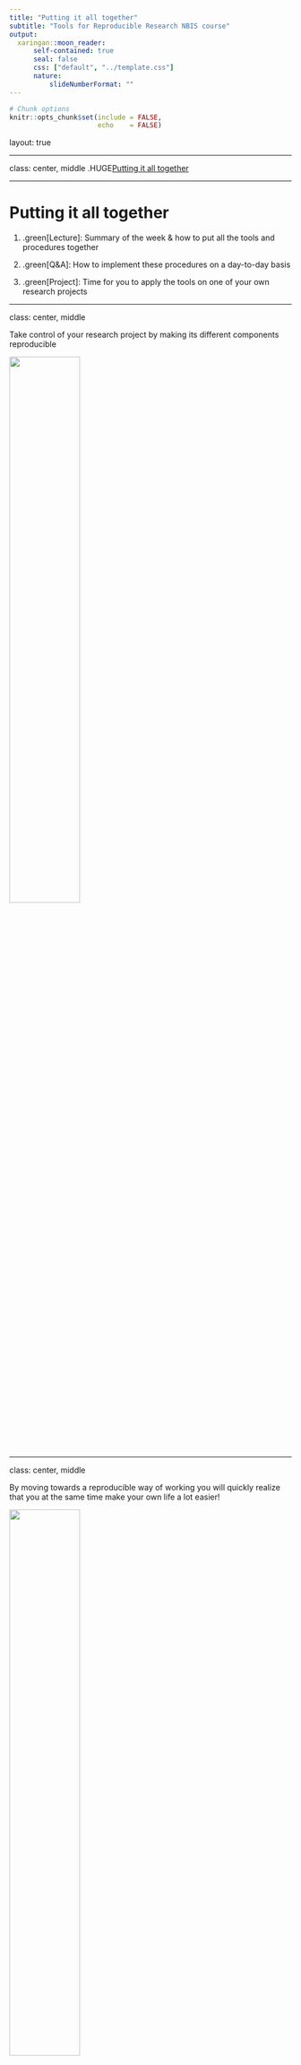 ```yaml
---
title: "Putting it all together"
subtitle: "Tools for Reproducible Research NBIS course"
output:
  xaringan::moon_reader:
      self-contained: true
      seal: false
      css: ["default", "../template.css"]
      nature:
          slideNumberFormat: ""
---
```


```r
# Chunk options
knitr::opts_chunk$set(include = FALSE,
                      echo    = FALSE)
```

layout: true
<div class="scilife-logo"></div>
<div class="nbis-logo"></div>

---

class: center, middle
.HUGE[Putting it all together]

---

# Putting it all together


1. .green[Lecture]: Summary of the week & how to put all the tools and procedures together

2. .green[Q&A]: How to implement these procedures on a day-to-day basis

3. .green[Project]: Time for you to apply the tools on one of your own research projects

---

class: center, middle

Take control of your research project by making its different components reproducible

<img src="../common-figures/reproducibility-overview.png" style="width:50%;"/>

---

class: center, middle

By moving towards a reproducible way of working you will quickly realize that you at the same time make your own life a lot easier! 

<img src="whats_in_it_for_me.png" style="width:50%;"/>

---

# What have we learned?

.pull-left[
<img src="https://nbis-reproducible-research.readthedocs.io/en/latest/images/tutorials_overview.png" style="width:100%;"/>
]

.pull-right[
* How to use the version control system .green[Git] to track changes to code
* How to use the package and environment manager .green[Conda]
* How to use the workflow manager .green[Snakemake]
* How to use .green[R Markdown] to generate automated reports
* How to use .green[Jupyter] notebooks to document your analysis
* How to use .green[Docker] and .green[Singularity] to distribute containerized
  computational environments
]

---

# Divide your work into distinct projects

--

* Keep all .green[files] needed to go from raw data to final results in a dedicated directory

--

* Use relevant .green[subdirectories]

--

* Many software support the “project way of working”, e.g. .green[Rstudio] and the text editors .green[Sublime Text] and .green[Atom]

--

* Use .green[Git] to create structured and version controlled project repositories

---

# Everything can be a project

Project directory templates, e.g. NBIS project template:

.center[<img src="NBISweden_project_template.png" style="width:60%;"/>]

  * https://github.com/NBISweden/project_template
  * https://github.com/snakemake-workflows/cookiecutter-snakemake-workflow

---

# Treasure your data

--

* Keep your input data .green[read-only] - consider it static

--

* Don't create different versions of the input data - write a .green[script], .green[R Markdown] document or .green[Jupyter] notebook if you need to preprocess your input data so that the steps can be recreated

--

* .green[Backup]! Keep redundant copies in different physical locations

--

* Upload your raw data as soon as possible to a .green[public data repository]

---

# Organize your coding

--

* Avoid generating files .green[interactively] or doing things .green[by hand] - there is no way to track how they were made

--

* Write scripts, .green[R Markdown] documents or .green[Jupyter] notebooks for reproducible results to connect raw data to final results

--

* Keep the .green[parameters] separate (e.g. at top of file or input arguments)

---

class: center, middle

# Discuss in your groups

Which of these advices are most relevant to your work?

Are you going to change your way of working? If yes, how?

---

# Options for reproducing a research project

<img src="my_project_repo.png" style="width:75%;"/>

.small[www.bitbucket.org]

---

# Options for reproducing a research project

<img src="my_project_repo_2.png" style="width:75%;"/>

---

# Options for reproducing a research project

<img src="my_project_repo_2.png" style="width:75%;"/>


* .green[Git] clone and run code or workflow

--

* .green[Git] clone, create .green[Conda] env, and run code or workflow

--

* .green[Git] clone, .green[Docker] build, and run code or workflow in container

--

* .green[Docker] pull (from online repository) and run code or workflow in container

---

# Options for reproducing a research project

.pull-left[
[Example](https://drive.google.com/file/d/1lXHlDdseHTe2Pb1JaCIhqDS7odTCVyRC/view?usp=sharing): 

Pulling the Docker image for the case study from an online repository and running the workflow in a container

]

.pull-right[
<img src="https://nbis-reproducible-research.readthedocs.io/en/devel/images/rulegraph_mrsa_intro.svg" style="width:100%;"/>
]

---

# What is reasonable for your project?

.pull-left[<img src="../common-figures/reproducibility-overview.png" style="width:75%;"/>

   

]

---

# What is reasonable for your project?

.pull-left[<img src="../common-figures/reproducibility-overview.png" style="width:75%;"/>

.green[Minimal]: write code in a reproducible way

]

--

.pull-right[

Connect your results with the code:
* Use .green[R Markdown] documents or .green[Jupyter] notebooks

Take another step:
* Convert your code into a .green[Snakemake] workflow

]

---

# What is reasonable for your project?

.pull-left[<img src="../common-figures/reproducibility-overview.png" style="width:75%;"/>

.green[Minimal]: write code in a reproducible way

.green[Good]: versioned and structured repository

]

--

.pull-right[

Use .green[Git] for version controlling and collaboration:
* Create one .green[Git] repository per project
* Track your changes with .green[Git]
* Publish your code along with your results on <a href="https://github.com" .green[GitHub] </a> or <a href="https://bitbucket.org" .green[BitBucket] </a>

]

---

# What is reasonable for your project?

.pull-left[<img src="../common-figures/reproducibility-overview.png" style="width:75%;"/>

.green[Minimal]: write code in a reproducible way

.green[Good]: versioned and structured repository

.green[Better]: organize software dependencies

]

--

.pull-right[

Manage your depencencies:
* Use .green[Conda] to install software in environments that can be easily exported and installed on a different system

]

---

# What is reasonable for your project?

.pull-left[<img src="../common-figures/reproducibility-overview.png" style="width:75%;"/>

.green[Minimal]: write code in a reproducible way

.green[Good]: versioned and structured repository

.green[Better]: organize software dependencies

.green[Best]: export everything!

]

--

.pull-right[

Completely recreate the compute system:
* Consider packaging your project in a .green[Docker] or .green[Singularity] container

]

---

class: center, middle

# Discuss in your groups

Which of the suggested ambition levels seems most reasonable for your work?

Are you going to use one of the suggested combinations of tools in your research? 
Or are you planning to use a different combination?

---

# Alternatives

--

.green[Version control]

* **Git** – Widely used and a lot of tools available + GitHub/BitBucket.
* **Mercurial** – Distributed model just like Git, close to sourceforge.
* **Subversion** – Centralized model unlike git/mercurial; no local repository on your computer and somewhat easier to use.

--

.green[Environment / package managers]

* **Conda** – General purpose environment and package manager. Community-hosted collections of tools at bioconda or conda-forge.
* **Pip** – Package manager for Python, has a large repository at pypi.
* **Apt/yum/brew** – Native package managers for different OS. Integrated in OS and might deal with e.g. update notifications better.
* **Virtualenv** – Environment manager used to set up semi-isolated python environments.

---

# Alternatives

.green[Workflow managers]

* **Snakemake** – Based on Python, easily understandable format, relies on file names.
* **Nextflow** – Based on Groovy, uses data pipes rather than file names to construct the workflow.
* **Make** – Used in software development and has been around since the 70s. Flexible but notoriously obscure syntax.
* **Galaxy** -  attempts to make computational biology accessible to researchers without programming experience by using a GUI.

---

# Alternatives

.green[Literate programming]

* **Jupyter** – Create and share notebooks in a variety of languages and formats by using a web browser.
* **R Markdown** – Developed by Rstudio, focuses on generating high-quality documents.
* **Zeppelin** – Developed by Apache. Closely integrated with Spark for distributed computing and Big Data applications.
* **Beaker** – Newcomer based on Ipython, just as Jupyter. Has a focus on integrating multiple languages in the same notebook.

---

# Alternatives

.green[Containerization / virtualization]

* **Docker** – Used for packaging and isolating applications in containers. Dockerhub allows for convenient sharing. Requires root access.
* **Singularity** – Simpler Docker alternative geared towards high performance computing. Does not require root.
* **Shifter** – Similar ambition as Singularity, but less focus on mobility and more on resource management.
* **VirtualBox/VMWare** – Virtualization rather than containerization. Less lightweight, but no reliance on host kernel.

---

class: center, middle

<img src="calvin_hobbes_past_corresponding.png" style="width:50%;"/>

---

# NBIS Bioinformatics drop-in

Any questions related to reproducible research tools and concepts? Talk to an NBIS expert!

* Online (.green[zoom])
* Every .green[Tuesday, 14.00-15.00] (except public holidays)
* Check .green[www.nbis.se/events] for zoom link and more info

---

class: center, middle

# Questions?

---

class: center, middle

# Q&A: How to implement these procedures on a day-to-day basis
